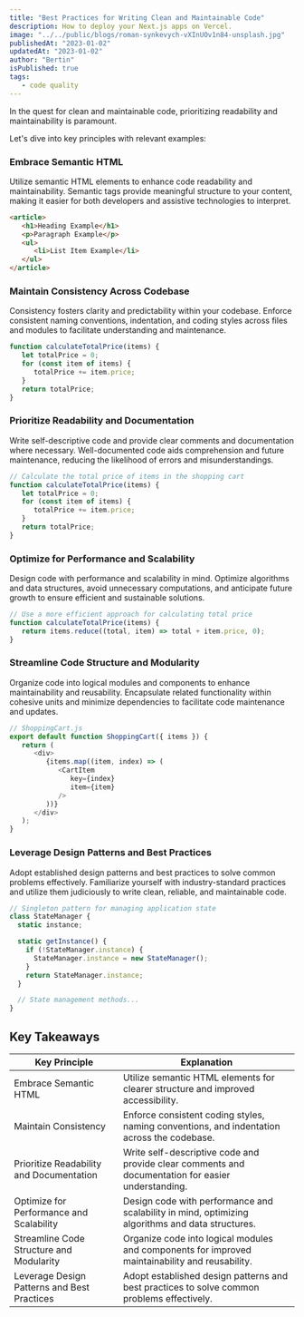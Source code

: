 ```yaml
---
title: "Best Practices for Writing Clean and Maintainable Code"
description: How to deploy your Next.js apps on Vercel.
image: "../../public/blogs/roman-synkevych-vXInUOv1n84-unsplash.jpg"
publishedAt: "2023-01-02"
updatedAt: "2023-01-02"
author: "Bertin"
isPublished: true
tags:
   - code quality
---
```


In the quest for clean and maintainable code, prioritizing readability and maintainability is paramount.

Let's dive into key principles with relevant examples:

### Embrace Semantic HTML

Utilize semantic HTML elements to enhance code readability and maintainability. Semantic tags provide meaningful structure to your content, making it easier for both developers and assistive technologies to interpret.

```html
<article>
   <h1>Heading Example</h1>
   <p>Paragraph Example</p>
   <ul>
      <li>List Item Example</li>
   </ul>
</article>
```

### Maintain Consistency Across Codebase

Consistency fosters clarity and predictability within your codebase. Enforce consistent naming conventions, indentation, and coding styles across files and modules to facilitate understanding and maintenance.

```js
function calculateTotalPrice(items) {
   let totalPrice = 0;
   for (const item of items) {
      totalPrice += item.price;
   }
   return totalPrice;
}
```

### Prioritize Readability and Documentation

Write self-descriptive code and provide clear comments and documentation where necessary. Well-documented code aids comprehension and future maintenance, reducing the likelihood of errors and misunderstandings.

```js
// Calculate the total price of items in the shopping cart
function calculateTotalPrice(items) {
   let totalPrice = 0;
   for (const item of items) {
      totalPrice += item.price;
   }
   return totalPrice;
}
```

### Optimize for Performance and Scalability

Design code with performance and scalability in mind. Optimize algorithms and data structures, avoid unnecessary computations, and anticipate future growth to ensure efficient and sustainable solutions.

```js
// Use a more efficient approach for calculating total price
function calculateTotalPrice(items) {
   return items.reduce((total, item) => total + item.price, 0);
}
```

### Streamline Code Structure and Modularity

Organize code into logical modules and components to enhance maintainability and reusability. Encapsulate related functionality within cohesive units and minimize dependencies to facilitate code maintenance and updates.

```js
// ShoppingCart.js
export default function ShoppingCart({ items }) {
   return (
      <div>
         {items.map((item, index) => (
            <CartItem
               key={index}
               item={item}
            />
         ))}
      </div>
   );
}
```

### Leverage Design Patterns and Best Practices

Adopt established design patterns and best practices to solve common problems effectively. Familiarize yourself with industry-standard practices and utilize them judiciously to write clean, reliable, and maintainable code.

```js
// Singleton pattern for managing application state
class StateManager {
  static instance;

  static getInstance() {
    if (!StateManager.instance) {
      StateManager.instance = new StateManager();
    }
    return StateManager.instance;
  }

  // State management methods...
}

```

## Key Takeaways

| Key Principle                         | Explanation                                                                                     |
| ------------------------------------ | ----------------------------------------------------------------------------------------------- |
| Embrace Semantic HTML                | Utilize semantic HTML elements for clearer structure and improved accessibility.               |
| Maintain Consistency                 | Enforce consistent coding styles, naming conventions, and indentation across the codebase.      |
| Prioritize Readability and Documentation | Write self-descriptive code and provide clear comments and documentation for easier understanding. |
| Optimize for Performance and Scalability | Design code with performance and scalability in mind, optimizing algorithms and data structures. |
| Streamline Code Structure and Modularity | Organize code into logical modules and components for improved maintainability and reusability. |
| Leverage Design Patterns and Best Practices | Adopt established design patterns and best practices to solve common problems effectively.       |
